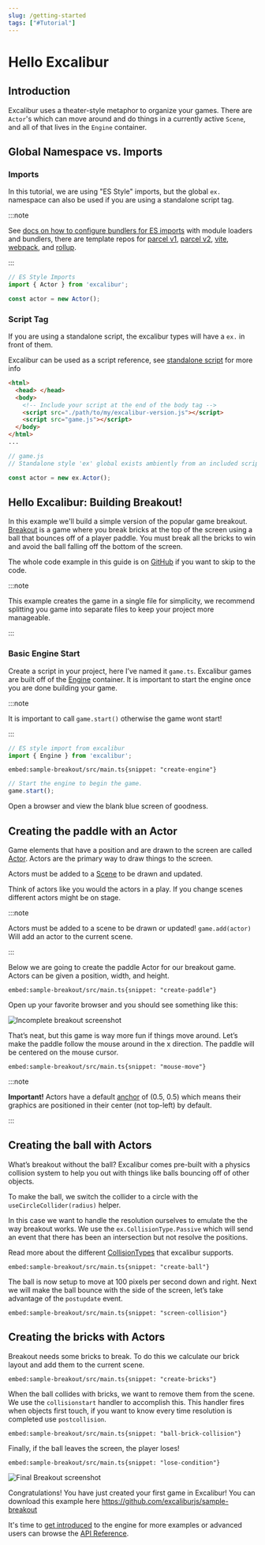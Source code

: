 ```yaml
---
slug: /getting-started
tags: ["#Tutorial"]
---
```


# Hello Excalibur

## Introduction

Excalibur uses a theater-style metaphor to organize your games. There are `Actor`'s which can move around and do things in a currently active `Scene`, and all of that lives in the `Engine` container.

## Global Namespace vs. Imports

### Imports

In this tutorial, we are using "ES Style" imports, but the global `ex.` namespace can also be used if you are using a standalone script tag.

:::note

See [docs on how to configure bundlers for ES imports](/docs/bundlers) with module loaders and bundlers, there are template repos for [parcel v1](https://github.com/excaliburjs/template-ts-parcel), [parcel v2](https://github.com/excaliburjs/template-ts-parcel-v2), [vite](https://github.com/excaliburjs/template-ts-vite), [webpack](https://github.com/excaliburjs/template-ts-webpack), and [rollup](https://github.com/excaliburjs/template-ts-rollup).

:::

```ts
// ES Style Imports
import { Actor } from 'excalibur';

const actor = new Actor();
```

### Script Tag

If you are using a standalone script, the excalibur types will have a `ex.` in front of them.

Excalibur can be used as a script reference, see [standalone script](/docs/installation#script-reference-or-download) for more info

```html
<html>
  <head> </head>
  <body>
    <!-- Include your script at the end of the body tag -->
    <script src="./path/to/my/excalibur-version.js"></script>
    <script src="game.js"></script>
  </body>
</html>
...
```

```ts
// game.js
// Standalone style 'ex' global exists ambiently from an included script.

const actor = new ex.Actor();
```

## Hello Excalibur: Building Breakout!

In this example we'll build a simple version of the popular game breakout. [Breakout](<https://en.wikipedia.org/wiki/Breakout_(video_game)>) is a game where you break bricks at the top of the screen using a ball that bounces off of a player paddle. You must break all the bricks to win and avoid the ball falling off the bottom of the screen.

The whole code example in this guide is on [GitHub](https://github.com/excaliburjs/sample-breakout) if you want to skip to the code.

:::note

This example creates the game in a single file for simplicity, we recommend splitting you game into separate files to keep your project more manageable.

:::

### Basic Engine Start

Create a script in your project, here I’ve named it `game.ts`. Excalibur games are built off of the [Engine](/docs/engine) container. It is important to start the engine once you are done building your game.

:::note

It is important to call `game.start()` otherwise the game wont start!

:::

```typescript
// ES style import from excalibur
import { Engine } from 'excalibur';
```

`embed:sample-breakout/src/main.ts{snippet: "create-engine"}`

```typescript
// Start the engine to begin the game.
game.start();
```

Open a browser and view the blank blue screen of goodness.

## Creating the paddle with an Actor

Game elements that have a position and are drawn to the screen are called [Actor][docs-actor]. Actors are the primary way to draw things to the screen.

Actors must be added to a [Scene][docs-scene] to be drawn and updated.

Think of actors like you would the actors in a play. If you change scenes different actors might be on stage.

:::note

Actors must be added to a scene to be drawn or updated! `game.add(actor)` Will add an actor to the current scene.

:::

Below we are going to create the paddle Actor for our breakout game. Actors can be given a position, width, and height.

`embed:sample-breakout/src/main.ts{snippet: "create-paddle"}`

Open up your favorite browser and you should see something like this:

![Incomplete breakout screenshot](00-welcome/breakout-partial.png)

That’s neat, but this game is way more fun if things move around. Let’s make the paddle follow the mouse around in the x direction. The paddle will be centered on the mouse cursor.

`embed:sample-breakout/src/main.ts{snippet: "mouse-move"}`

:::note

**Important!** Actors have a default [anchor][docs-graphics-component-anchor] of (0.5, 0.5) which means their graphics are positioned in their center (not top-left) by default.

:::

## Creating the ball with Actors

What’s breakout without the ball? Excalibur comes pre-built with a physics collision system to help you out with things like balls bouncing off of other objects.

To make the ball, we switch the collider to a circle with the `useCircleCollider(radius)` helper.

In this case we want to handle the resolution ourselves to emulate the the way breakout works. We use the `ex.CollisionType.Passive` which will send an event that there has been an intersection but not resolve the positions.

Read more about the different [CollisionTypes](/docs/physics/#collision-types) that excalibur supports.

`embed:sample-breakout/src/main.ts{snippet: "create-ball"}`

The ball is now setup to move at 100 pixels per second down and right. Next we will make the ball bounce with the side of the screen, let’s take advantage of the `postupdate` event.

`embed:sample-breakout/src/main.ts{snippet: "screen-collision"}`

## Creating the bricks with Actors

Breakout needs some bricks to break. To do this we calculate our brick layout and add them to the current scene.

`embed:sample-breakout/src/main.ts{snippet: "create-bricks"}`

When the ball collides with bricks, we want to remove them from the scene. We use the `collisionstart` handler to accomplish this. This handler fires when objects first touch, if you want to know every time resolution is completed use `postcollision`.

`embed:sample-breakout/src/main.ts{snippet: "ball-brick-collision"}`

Finally, if the ball leaves the screen, the player loses!

`embed:sample-breakout/src/main.ts{snippet: "lose-condition"}`

![Final Breakout screenshot](00-welcome/breakout-final.png)

Congratulations! You have just created your first game in Excalibur! You can download this example here https://github.com/excaliburjs/sample-breakout

It's time to [get introduced][docs-intro] to the engine for more examples or advanced users can browse the [API Reference][docs-api].

<CodeSandboxEmbed
  src="https://codesandbox.io/embed/github/excaliburjs/sample-breakout/tree/main/?fontsize=14&hidenavigation=1&theme=dark&view=preview"
  title="excaliburjs/sample-breakout"
/>

[docs-install]: /docs/installation
[docs-intro]: /docs/engine
[docs-actor]: /docs/actors
[docs-scene]: /docs/scenes
[docs-graphics-component-anchor]: /docs/graphics-component/#component-specific-overrides
[docs-api]: /docs/api/edge
